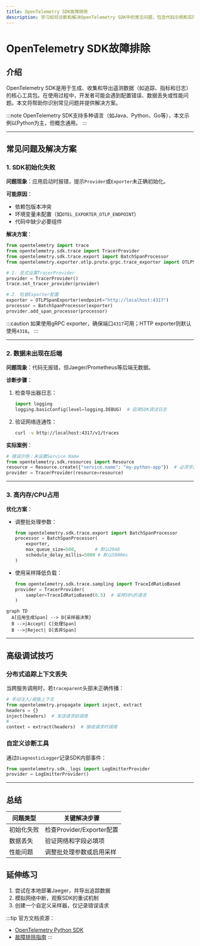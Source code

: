 ```yaml
---
title: OpenTelemetry SDK故障排除
description: 学习如何诊断和解决OpenTelemetry SDK中的常见问题，包含代码示例和实际案例。
---
```


# OpenTelemetry SDK故障排除

## 介绍

OpenTelemetry SDK是用于生成、收集和导出遥测数据（如追踪、指标和日志）的核心工具包。在使用过程中，开发者可能会遇到配置错误、数据丢失或性能问题。本文将帮助你识别常见问题并提供解决方案。

:::note
OpenTelemetry SDK支持多种语言（如Java、Python、Go等），本文示例以Python为主，但概念通用。
:::

---

## 常见问题及解决方案

### 1. SDK初始化失败
**问题现象**：应用启动时报错，提示`Provider`或`Exporter`未正确初始化。

**可能原因**：
- 依赖包版本冲突
- 环境变量未配置（如`OTEL_EXPORTER_OTLP_ENDPOINT`）
- 代码中缺少必要组件

**解决方案**：
```python
from opentelemetry import trace
from opentelemetry.sdk.trace import TracerProvider
from opentelemetry.sdk.trace.export import BatchSpanProcessor
from opentelemetry.exporter.otlp.proto.grpc.trace_exporter import OTLPSpanExporter

# 1. 显式设置TracerProvider
provider = TracerProvider()
trace.set_tracer_provider(provider)

# 2. 检查Exporter配置
exporter = OTLPSpanExporter(endpoint="http://localhost:4317")
processor = BatchSpanProcessor(exporter)
provider.add_span_processor(processor)
```

:::caution
如果使用gRPC exporter，确保端口`4317`可用；HTTP exporter则默认使用`4318`。
:::

---

### 2. 数据未出现在后端
**问题现象**：代码无报错，但Jaeger/Prometheus等后端无数据。

**诊断步骤**：
1. 检查导出器日志：
   ```python
   import logging
   logging.basicConfig(level=logging.DEBUG)  # 启用SDK调试日志
   ```
2. 验证网络连通性：
   ```bash
   curl -v http://localhost:4317/v1/traces
   ```

**实际案例**：
```python
# 错误示例：未设置Service Name
from opentelemetry.sdk.resources import Resource
resource = Resource.create({"service.name": "my-python-app"})  # 必须字段
provider = TracerProvider(resource=resource)
```

---

### 3. 高内存/CPU占用
**优化方案**：
- 调整批处理参数：
  ```python
  from opentelemetry.sdk.trace.export import BatchSpanProcessor
  processor = BatchSpanProcessor(
      exporter,
      max_queue_size=500,       # 默认2048
      schedule_delay_millis=5000 # 默认5000ms
  )
  ```
- 使用采样降低负载：
  ```python
  from opentelemetry.sdk.trace.sampling import TraceIdRatioBased
  provider = TracerProvider(
      sampler=TraceIdRatioBased(0.5)  # 采样50%的请求
  )
  ```

```mermaid
graph TD
  A[应用生成Span] --> B{采样器决策}
  B -->|Accept| C[处理Span]
  B -->|Reject| D[丢弃Span]
```

---

## 高级调试技巧

### 分布式追踪上下文丢失
当跨服务调用时，若`traceparent`头部未正确传播：
```python
# 手动注入/提取上下文
from opentelemetry.propagate import inject, extract
headers = {}
inject(headers)  # 发送请求前调用
# ...
context = extract(headers)  # 接收请求时调用
```

### 自定义诊断工具
通过`DiagnosticLogger`记录SDK内部事件：
```python
from opentelemetry.sdk._logs import LogEmitterProvider
provider = LogEmitterProvider()
```

---

## 总结

| 问题类型       | 关键解决步骤                 |
|----------------|-----------------------------|
| 初始化失败     | 检查Provider/Exporter配置    |
| 数据丢失       | 验证网络和字段必填项         |
| 性能问题       | 调整批处理参数或启用采样     |

## 延伸练习
1. 尝试在本地部署Jaeger，并导出追踪数据
2. 模拟网络中断，观察SDK的重试机制
3. 创建一个自定义采样器，仅记录错误请求

:::tip
官方文档资源：
- [OpenTelemetry Python SDK](https://opentelemetry.io/docs/instrumentation/python/)
- [故障排除指南](https://github.com/open-telemetry/opentelemetry-python/issues?q=label%3Abug)
:::